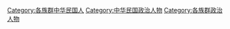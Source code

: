 [[Category:各族群中华民国人|Category:各族群中华民国人]]
[[Category:中华民国政治人物|Category:中华民国政治人物]]
[[Category:各族群政治人物|Category:各族群政治人物]]